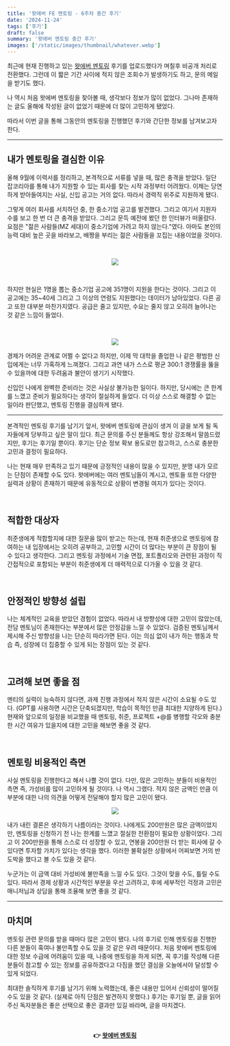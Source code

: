```yaml
---
title: '왓에버 FE 멘토링 - 6주차 중간 후기'
date: '2024-11-24'
tags: ['후기']
draft: false
summary: '왓에버 멘토링 중간 후기'
images: ['/static/images/thumbnail/whatever.webp']
---
```


최근에 현재 진행하고 있는 [왓에버 멘토링](https://app.whatever.community/pre-open-home) 후기를 업로드했다가 며칠후 비공개 처리로 전환했다. 그런데 이 짧은 기간 사이에 적지 않은 조회수가 발생하기도 하고, 문의 메일을 받기도 했다.

나 역시 처음 왓에버 멘토링을 찾아볼 때, 생각보다 정보가 많이 없었다. 그나마 존재하는 글도 올해에 작성된 글이 없었기 때문에 더 많이 고민하게 됐었다.

따라서 이번 글을 통해 그동안의 멘토링을 진행했던 후기와 간단한 정보를 남겨보고자 한다.

<hr />

## 내가 멘토링을 결심한 이유

올해 9월에 이력서를 정리하고, 본격적으로 서류를 넣을 때, 많은 충격을 받았다. 일단 잡코리아를 통해 내가 지원할 수 있는 회사를 찾는 시작 과정부터 어려웠다. 이제는 당연하게 받아들여지는 사실, 신입 공고는 거의 없다. 따라서 경력직 위주로 지원하게 됐다.

그렇게 여러 회사를 서치하던 중, 한 중소기업 공고를 발견했다. 그리고 여기서 지원자 수를 보고 한 번 더 큰 충격을 받았다. 그리고 문득 예전에 봤던 한 인터뷰가 떠올랐다. 요점은 "젊은 사람들(MZ 세대)이 중소기업에 가려고 하지 않는다."였다. 아마도 본인의 능력 대비 높은 곳을 바라보고, 배짱을 부리는 젊은 사람들을 꼬집는 내용이었을 것이다.

<br />

<center>

![](https://velog.velcdn.com/images/mintmin0320/post/c3ac69e5-c49c-4cf1-8d49-32215a74faba/image.png)

</center>

<br />

하지만 현실은 1명을 뽑는 중소기업 공고에 351명이 지원을 한다는 것이다. 그리고 이 공고에는 35~40세 그리고 그 이상의 연령도 지원했다는 데이터가 남아있었다. 다른 공고 또한 대부분 마찬가지였다. 공급은 줄고 있지만, 수요는 줄지 않고 오히려 늘어나는 것 같은 느낌이 들었다.

<br />

<center>

![](https://velog.velcdn.com/images/mintmin0320/post/9f1e379e-9f01-4219-b779-60929561d8d1/image.png)

</center>

경제가 어려운 관계로 어쩔 수 없다고 하지만, 이제 막 대학을 졸업한 나 같은 평범한 신입에게는 너무 가혹하게 느껴졌다. 그리고 과연 내가 스스로 평균 300:1 경쟁률을 뚫을 수 있을까에 대한 두려움과 불안이 생기기 시작했다.

신입인 나에게 완벽한 준비라는 것은 사실상 불가능한 일이다. 하지만, 당시에는 큰 한계를 느꼈고 준비가 필요하다는 생각이 절실하게 들었다. 더 이상 스스로 해결할 수 없는 일이라 판단했고, 멘토링 진행을 결심하게 됐다.

<hr />

본격적인 멘토링 후기를 남기기 앞서, 왓에버 멘토링에 관심이 생겨 이 글을 보게 될 독자들에게 당부하고 싶은 말이 있다. 최근 문의를 주신 분들께도 항상 강조해서 말씀드렸지만, 후기는 후기일 뿐이다. 후기는 단순 정보 확보 용도로만 참고하고, 스스로 충분한 고민과 결정이 필요하다.

나는 현재 매우 만족하고 있기 때문에 긍정적인 내용이 많을 수 있지만, 분명 내가 모르는 단점이 존재할 수도 있다. 왓에버에는 여러 멘토님들이 계시고, 멘토들 또한 다양한 실력과 상황이 존재하기 때문에 유동적으로 상황이 변경될 여지가 있다는 것이다.

<br />

## 적합한 대상자

취준생에게 적합할지에 대한 질문을 많이 받고는 하는데, 현재 취준생으로 멘토링에 참여하는 내 입장에서는 오히려 공부하고, 고민할 시간이 더 많다는 부분이 큰 장점이 될 수 있다고 생각한다. 그리고 멘토링 과정에서 기술 면접, 포트폴리오와 관련된 과정이 직간접적으로 포함되는 부분이 취준생에게 더 매력적으로 다가올 수 있을 것 같다.

<br />

## 안정적인 방향성 설립

나는 체계적인 교육을 받았던 경험이 없었다. 따라서 내 방향성에 대한 고민이 많았는데, 전담 멘토님이 존재한다는 부분에서 많은 안정감을 느낄 수 있었다. 검증된 멘토님께서 제시해 주신 방향성을 나는 단순히 따라가면 된다. 이는 의심 없이 내가 하는 행동과 학습 즉, 성장에 더 집중할 수 있게 되는 장점이 있는 것 같다.

<br />

## 고려해 보면 좋을 점

멘티의 실력이 능숙하지 않다면, 과제 진행 과정에서 적지 않은 시간이 소요될 수도 있다. (GPT를 사용하면 시간은 단축되겠지만, 학습이 목적인 만큼 최대한 지양하게 된다.) 현재와 앞으로의 일정을 비교했을 때 멘토링, 취준, 프로젝트 +@를 병행할 각오와 충분한 시간 여유가 있을지에 대한 고민을 해보면 좋을 것 같다.

<br />

## 멘토링 비용적인 측면

사실 멘토링을 진행한다고 해서 나쁠 것이 없다. 다만, 많은 고민하는 분들이 비용적인 측면 즉, 가성비를 많이 고민하게 될 것이다. 나 역시 그랬다. 적지 않은 금액인 만큼 이 부분에 대한 나의 의견을 어떻게 전달해야 할지 많은 고민이 됐다.

<center>

![](https://velog.velcdn.com/images/mintmin0320/post/2cc2ef54-8ede-4a55-8aca-6f063c2652a5/image.png)

</center>

내가 내린 결론은 생각하기 나름이라는 것이다. 나에게도 200만원은 많은 금액이었지만, 멘토링을 신청하기 전 나는 한계를 느꼈고 절실한 전환점이 필요한 상황이었다. 그리고 이 200만원을 통해 스스로 더 성장할 수 있고, 연봉을 200만원 더 받는 회사에 갈 수 있다면 투자할 가치가 있다는 생각을 했다. 이러한 불확실한 상황에서 어찌보면 거의 반 도박을 했다고 볼 수도 있을 것 같다.

누군가는 이 금액 대비 가성비에 불만족을 느낄 수도 있다. 그것이 맞을 수도, 틀릴 수도 있다. 따라서 경제 상황과 시간적인 부분을 우선 고려하고, 후에 세부적인 걱정과 고민은 매니저님과 상담을 통해 조율해 보면 좋을 것 같다.

<hr />

## 마치며

멘토링 관련 문의를 받을 때마다 많은 고민이 됐다. 나의 후기로 인해 멘토링을 진행한 다른 분들이 혹여나 불만족할 수도 있을 것 같은 우려 때문이다. 처음 왓에버 멘토링에 대한 정보 수급에 어려움이 있을 때, 나중에 멘토링을 하게 되면, 꼭 후기를 작성해 다른 분들이 참고할 수 있는 정보를 공유하겠다고 다짐을 했던 결심을 오늘에서야 달성할 수 있게 되었다.

최대한 솔직하게 후기를 남기기 위해 노력했는데, 좋은 내용만 있어서 신뢰성이 떨어질 수도 있을 것 같다. (실제로 아직 단점은 발견하지 못했다.) 후기는 후기일 뿐, 글을 읽어주신 독자분들은 좋은 선택으로 좋은 결과만 있길 바라며, 글을 마치겠다.

<br />

<center>

#### 👉 [왓에버 멘토링](https://app.whatever.community/pre-open-home)

</center>

